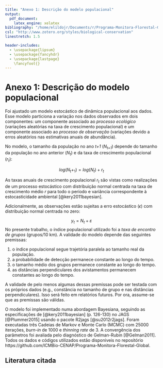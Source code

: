 ```yaml
---
title: "Anexo 1: Descrição do modelo populacional"
output:
  pdf_document:
    latex_engine: xelatex
bibliography: "/home/elildojr/Documents/r/Programa-Monitora-Florestal-Global/report/My Collection.bib"
csl: "http://www.zotero.org/styles/biological-conservation"
linestretch: 1.5

header-includes:
  - \usepackage{lipsum}
  - \usepackage{fancyhdr}
  - \usepackage{lastpage}
    \fancyfoot{}
---
```

\pagebreak
\pagestyle{fancy}
\fancyhead[CO,CE]{ICMBio/CENAP}
\fancyhead[R]{\thepage}
\renewcommand{\figurename}{Figura}
\renewcommand{\tablename}{Tabela}

# Anexo 1: Descrição do modelo populacional

Foi ajustado um modelo estocástico de dinâmica populacional aos dados. Esse modelo particiona a variação nos dados observados em dois componentes: um componente associado ao *processo ecológico* (variações aleatórias na taxa de crescimento populacional) e um componente associado ao *processo de observação* (variações devido a erros aleatórios nas estimativas anuais de abundância).

No modelo, o tamanho da população no ano *t+1* (*N~t+1~*) depende do tamanho da população no ano anterior (*N~t~*) e da taxa de crescimento populacional (*r~t~*):


$$
log(N_t+_1) = log(N_t) + r_t
$$

As taxas anuais de crescimento populacional *r~t~* são vistas como realizações de um processo estocástico com distribuição normal centrada na taxa de crescimento médio *r* para todo o período e variância correspondente à estocasticidade ambiental [@kery2011bayesian].

Adicionalmente, as observações estão sujeitas a erro estocástico ($\epsilon$) com distribuição normal centrada no zero:

$$
y_t = N_t + \varepsilon
$$
No presente trabalho, o índice populacional utilizado foi a *taxa de encontro de grupos* (grupos/10 km). A validade do modelo depende das seguintes premissas:

(1) o índice populacional segue trajetória paralela ao tamanho real da população.
(2) a probabilidade de detecção permanece constante ao longo do tempo. 
(3) o tamanho médio dos grupos permanece constante ao longo do tempo.
(4) as distâncias perpendiculares dos avistamentos permanecem constantes ao longo do tempo.

A validade de pelo menos algumas dessas premissas pode ser testada com os próprios dados (e.g., constância no tamanho de grupo e nas distâncias perpendiculares). Isso será feito em relatórios futuros. Por ora, assume-se que as premissas são válidas.

O modelo foi implementado numa abordagem Bayesiana, seguindo as especificações de [@kery2011bayesian] (p. 126-130) no JAGS [@Plummer2015] usando o pacote R2jags [@su2012r2jags]. Foram executadas três Cadeias de Markov e Monte Carlo (MCMC) com 25000 iterações, *burn-in* de 1000 e *thinning rate* de 3. A convergência dos parâmetros foi avaliada pelo diagnóstico de Gelman-Rubin [@Gelman2011]. Todos os dados e códigos utilizados estão disponiveis no repositório https://github.com/ICMBio-CENAP/Programa-Monitora-Florestal-Global.


## Literatura citada
<div id="refs"></div>
